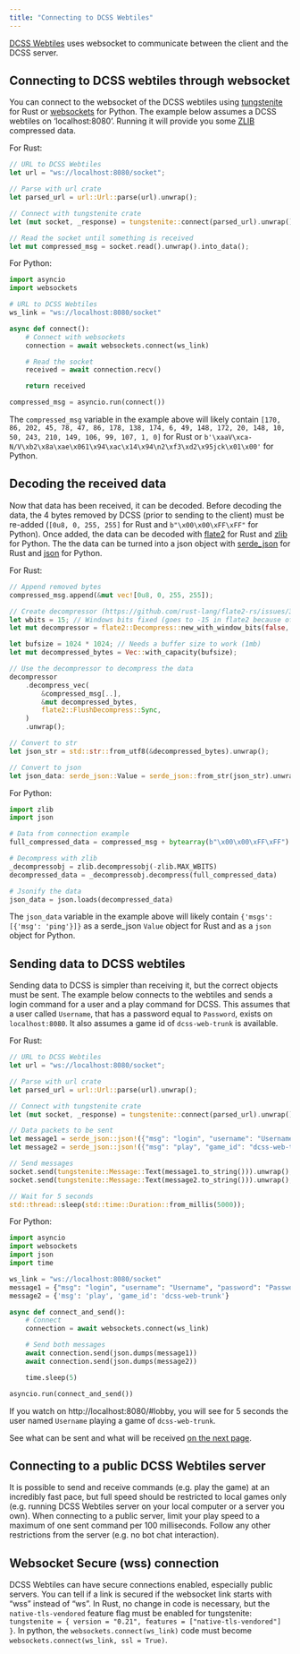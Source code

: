 ```yaml
---
title: "Connecting to DCSS Webtiles"
---
```


[DCSS Webtiles](https://crawl.develz.org/wordpress/howto) uses websocket to communicate between the client and the DCSS server. 

## Connecting to DCSS webtiles through websocket

You can connect to the websocket of the DCSS webtiles using [tungstenite](https://docs.rs/tungstenite/latest/tungstenite/) for Rust or [websockets](https://websockets.readthedocs.io/en/stable/) for Python. The example below assumes a DCSS webtiles on 'localhost:8080'. Running it will provide you some [ZLIB](https://www.zlib.net/) compressed data.

For Rust:

```rust
// URL to DCSS Webtiles
let url = "ws://localhost:8080/socket";

// Parse with url crate
let parsed_url = url::Url::parse(url).unwrap();

// Connect with tungstenite crate
let (mut socket, _response) = tungstenite::connect(parsed_url).unwrap();

// Read the socket until something is received
let mut compressed_msg = socket.read().unwrap().into_data();
```

For Python:

```python
import asyncio
import websockets

# URL to DCSS Webtiles
ws_link = "ws://localhost:8080/socket"

async def connect():
    # Connect with websockets
    connection = await websockets.connect(ws_link)

    # Read the socket
    received = await connection.recv()

    return received

compressed_msg = asyncio.run(connect())
```

The `compressed_msg` variable in the example above will likely contain `[170, 86, 202, 45, 78, 47, 86, 178, 138, 174, 6, 49, 148, 172, 20, 148, 10, 50, 243, 210, 149, 106, 99, 107, 1, 0]` for Rust or `b'\xaaV\xca-N/V\xb2\x8a\xae\x061\x94\xac\x14\x94\n2\xf3\xd2\x95jck\x01\x00'` for Python.

## Decoding the received data

Now that data has been received, it can be decoded. Before decoding the data, the 4 bytes removed by DCSS (prior to sending to the client) must be re-added (`[0u8, 0, 255, 255]` for Rust and `b"\x00\x00\xFF\xFF"` for Python). Once added, the data can be decoded with [flate2](https://docs.rs/flate2/latest/flate2/) for Rust and [zlib](https://docs.python.org/3/library/zlib.html) for Python. The the data can be turned into a json object with [serde_json](https://docs.rs/serde_json/latest/serde_json/) for Rust and [json](https://docs.python.org/3/library/json.html) for Python.

For Rust:

```rust
// Append removed bytes
compressed_msg.append(&mut vec![0u8, 0, 255, 255]);

// Create decompressor (https://github.com/rust-lang/flate2-rs/issues/312)
let wbits = 15; // Windows bits fixed (goes to -15 in flate2 because of zlib_header = false)
let mut decompressor = flate2::Decompress::new_with_window_bits(false, wbits);

let bufsize = 1024 * 1024; // Needs a buffer size to work (1mb)
let mut decompressed_bytes = Vec::with_capacity(bufsize);

// Use the decompressor to decompress the data
decompressor
    .decompress_vec(
        &compressed_msg[..],
        &mut decompressed_bytes,
        flate2::FlushDecompress::Sync,
    )
    .unwrap();

// Convert to str
let json_str = std::str::from_utf8(&decompressed_bytes).unwrap();

// Convert to json
let json_data: serde_json::Value = serde_json::from_str(json_str).unwrap();
```

For Python:

```python
import zlib
import json

# Data from connection example
full_compressed_data = compressed_msg + bytearray(b"\x00\x00\xFF\xFF")

# Decompress with zlib
_decompressobj = zlib.decompressobj(-zlib.MAX_WBITS)
decompressed_data = _decompressobj.decompress(full_compressed_data)

# Jsonify the data
json_data = json.loads(decompressed_data)
```

The `json_data` variable in the example above will likely contain `{'msgs': [{'msg': 'ping'}]}` as a serde_json `Value` object for Rust and as a `json` object for Python.

## Sending data to DCSS webtiles

Sending data to DCSS is simpler than receiving it, but the correct objects must be sent. The example below connects to the webtiles and sends a login command for a user and a play command for DCSS. This assumes that a user called `Username`, that has a password equal to `Password`, exists on `localhost:8080`. It also assumes a game id of `dcss-web-trunk` is available.

For Rust:

```rust
// URL to DCSS Webtiles
let url = "ws://localhost:8080/socket";

// Parse with url crate
let parsed_url = url::Url::parse(url).unwrap();

// Connect with tungstenite crate
let (mut socket, _response) = tungstenite::connect(parsed_url).unwrap();

// Data packets to be sent
let message1 = serde_json::json!({"msg": "login", "username": "Username", "password": "Password"});
let message2 = serde_json::json!({"msg": "play", "game_id": "dcss-web-trunk"});

// Send messages
socket.send(tungstenite::Message::Text(message1.to_string())).unwrap();
socket.send(tungstenite::Message::Text(message2.to_string())).unwrap();

// Wait for 5 seconds
std::thread::sleep(std::time::Duration::from_millis(5000));
```

For Python: 

```python
import asyncio
import websockets
import json
import time

ws_link = "ws://localhost:8080/socket"
message1 = {"msg": "login", "username": "Username", "password": "Password"}
message2 = {'msg': 'play', 'game_id': 'dcss-web-trunk'}

async def connect_and_send():
    # Connect
    connection = await websockets.connect(ws_link)

    # Send both messages
    await connection.send(json.dumps(message1))
    await connection.send(json.dumps(message2))

    time.sleep(5)

asyncio.run(connect_and_send())
```

If you watch on http://localhost:8080/#lobby, you will see for 5 seconds the user named `Username` playing a game of `dcss-web-trunk`.

See what can be sent and what will be received [on the next page](sending_receiving.qmd).

## Connecting to a public DCSS Webtiles server

It is possible to send and receive commands (e.g. play the game) at an incredibly fast pace, but full speed should be restricted to local games only (e.g. running DCSS Webtiles server on your local computer or a server you own). When connecting to a public server, limit your play speed to a maximum of one sent command per 100 milliseconds. Follow any other restrictions from the server (e.g. no bot chat interaction).

## Websocket Secure (wss) connection

DCSS Webtiles can have secure connections enabled, especially public servers. You can tell if a link is secured if the websocket link starts with "wss" instead of "ws". In Rust, no change in code is necessary, but the `native-tls-vendored` feature flag must be enabled for tungstenite: `tungstenite = { version = "0.21", features = ["native-tls-vendored"] }`. In python, the `websockets.connect(ws_link)` code must become `websockets.connect(ws_link, ssl = True)`.